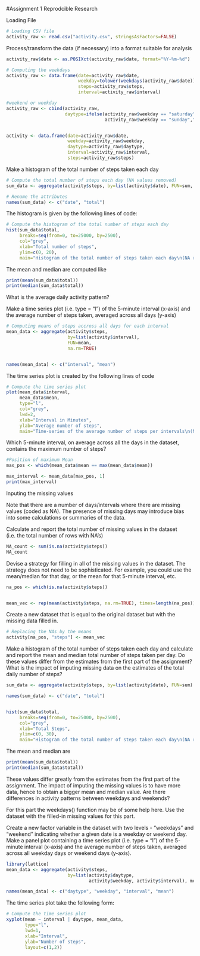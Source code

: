 #Assignment 1 Reprodcible Research 

Loading File 
```{r,echo=TRUE}

# Loading CSV file
activity_raw <- read.csv("activity.csv", stringsAsFactors=FALSE)
```

Process/transform the data (if necessary) into a format suitable for analysis
    
```{r,echo=TRUE}

activity_raw$date <- as.POSIXct(activity_raw$date, format="%Y-%m-%d")

# Computing the weekdays
activity_raw <- data.frame(date=activity_raw$date, 
                           weekday=tolower(weekdays(activity_raw$date)), 
                           steps=activity_raw$steps, 
                           interval=activity_raw$interval)

#weekend or weekday
activity_raw <- cbind(activity_raw, 
                      daytype=ifelse(activity_raw$weekday == "saturday" | 
                                     activity_raw$weekday == "sunday","weekend","weekday"))


activity <- data.frame(date=activity_raw$date, 
                       weekday=activity_raw$weekday, 
                       daytype=activity_raw$daytype, 
                       interval=activity_raw$interval,
                       steps=activity_raw$steps)

```


Make a histogram of the total number of steps taken each day
```{r,echo=TRUE}
# Compute the total number of steps each day (NA values removed)
sum_data <- aggregate(activity$steps, by=list(activity$date), FUN=sum, na.rm=TRUE)

# Rename the attributes
names(sum_data) <- c("date", "total")
```

The histogram is given by the following lines of code:

```{r,echo=TRUE}
# Compute the histogram of the total number of steps each day
hist(sum_data$total, 
     breaks=seq(from=0, to=25000, by=2500),
     col="grey", 
     xlab="Total number of steps", 
     ylim=c(0, 20), 
     main="Histogram of the total number of steps taken each day\n(NA removed)")
```     

The mean and median are computed like
```{r,echo=TRUE}
print(mean(sum_data$total))
print(median(sum_data$total))
```

What is the average daily activity pattern?

Make a time series plot (i.e. type = "l") of the 5-minute interval (x-axis) and the average number of steps taken, averaged across all days (y-axis)
```{r,echo=TRUE}


# Computing means of steps accross all days for each interval
mean_data <- aggregate(activity$steps, 
                       by=list(activity$interval), 
                       FUN=mean, 
                       na.rm=TRUE)


names(mean_data) <- c("interval", "mean")
```

The time series plot is created by the following lines of code
```{r,echo=TRUE}
# Compute the time series plot
plot(mean_data$interval, 
     mean_data$mean, 
     type="l", 
     col="grey", 
     lwd=2, 
     xlab="Interval in Minutes", 
     ylab="Average number of steps", 
     main="Time-series of the average number of steps per intervals\n(NA removed)")
```     
     
Which 5-minute interval, on average across all the days in the dataset, contains the maximum number of steps?
```{r,echo=TRUE}
#Position of maximum Mean
max_pos <- which(mean_data$mean == max(mean_data$mean))

max_interval <- mean_data[max_pos, 1]
print(max_interval)
```

Inputing the missing values

Note that there are a number of days/intervals where there are missing values (coded as NA). The presence of missing days may introduce bias into some calculations or summaries of the data.

Calculate and report the total number of missing values in the dataset (i.e. the total number of rows with NA's)

```{r,echo=TRUE}

NA_count <- sum(is.na(activity$steps))
NA_count
```

Devise a strategy for filling in all of the missing values in the dataset. The strategy does not need to be sophisticated. For example, you could use the mean/median for that day, or the mean for that 5-minute interval, etc.

```{r,echo=TRUE}

na_pos <- which(is.na(activity$steps))


mean_vec <- rep(mean(activity$steps, na.rm=TRUE), times=length(na_pos))
```

Create a new dataset that is equal to the original dataset but with the missing data filled in.
```{r,echo=TRUE}
# Replacing the NAs by the means
activity[na_pos, "steps"] <- mean_vec

```

Make a histogram of the total number of steps taken each day and calculate and report the mean and median total number of steps taken per day. Do these values differ from the estimates from the first part of the assignment? What is the impact of imputing missing data on the estimates of the total daily number of steps?
```{r,echo=TRUE}

sum_data <- aggregate(activity$steps, by=list(activity$date), FUN=sum)

names(sum_data) <- c("date", "total")


hist(sum_data$total, 
     breaks=seq(from=0, to=25000, by=2500),
     col="grey", 
     xlab="Total Steps", 
     ylim=c(0, 30), 
     main="Histogram of the total number of steps taken each day\n(NA replaced by mean value)")
```

The mean and median are 
```{r,echo=TRUE}
print(mean(sum_data$total))
print(median(sum_data$total))
```

These values differ greatly from the estimates from the first part of the assignment. The impact of imputing the missing values is to have more data, hence to obtain a bigger mean and median value.
Are there differences in activity patterns between weekdays and weekends?

For this part the weekdays() function may be of some help here. Use the dataset with the filled-in missing values for this part.

Create a new factor variable in the dataset with two levels - "weekdays" and "weekend" indicating whether a given date is a weekday or weekend day.
Make a panel plot containing a time series plot (i.e. type = "l") of the 5- minute interval (x-axis) and the average number of steps taken, averaged across all weekday days or weekend days (y-axis).
```{r,echo=TRUE}

library(lattice)
mean_data <- aggregate(activity$steps, 
                       by=list(activity$daytype, 
                               activity$weekday, activity$interval), mean)

names(mean_data) <- c("daytype", "weekday", "interval", "mean")
```

The time series plot take the following form:
```{r,echo=TRUE}
# Compute the time series plot
xyplot(mean ~ interval | daytype, mean_data, 
       type="l", 
       lwd=1, 
       xlab="Interval", 
       ylab="Number of steps", 
       layout=c(1,2))
```